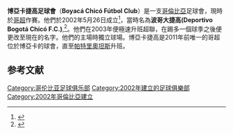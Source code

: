 {{Infobox football club
| clubname   = 博亞卡捷高<br /> Boyacá Chicó
| image      = 
| fullname   = Deportivo Boyacá Chicó<br /> Fútbol Club S.A.
| nickname   = ''Los Ajedrezados'' 
| founded    = {{Start date and age|df=yes|2002|03|26}}
| ground     = [[獨立球場|獨立球場]]
| capacity   = 20,630
| chairman   = Ricardo Hoyos Ángel
| manager    = 伊度亞度·拉拿
| league     = [[哥倫比亞足球甲級聯賽|哥倫比亞足球甲級聯賽]]
| season     = 2019
| position   = 哥倫乙，第 2 位（升班）
| website    = http://www.boyacachicofc.com
| pattern_la1=|pattern_b1=_boyacachico09|pattern_ra1=
| leftarm1=FFFFFF|body1=FFFFFF|rightarm1=FFFFFF|shorts1=FFFFFF|socks1=FFFFFF
| pattern_la2=|pattern_b2=_boyacachico09visitante|leftarm2=FFFFFF|body2=FFFFFF|rightarm2=FFFFFF|shorts2=000088|socks2=000088
}}

'''博亞卡捷高足球會'''（'''Boyacá Chicó Fútbol Club'''）是一支[[哥倫比亞|哥倫比亞]]足球會，現時於[[哥超|哥超]]作賽。他們於2002年5月26日成立<ref>{{Cite web |url=http://www.dimayor.com.co/club_chico.htm |title=Asociación de Clubes del Fútbol Profesional Colombiano<!-- Bot generated title --> |accessdate=2015-03-29 |archive-date=2007-09-29 |archive-url=https://web.archive.org/web/20070929083859/http://www.dimayor.com.co/club_chico.htm |dead-url=yes }}</ref>，當時名為'''波哥大捷高(Deportivo Bogotá Chicó F.C.)''',<ref name="dimayor.com.co">{{Cite web |url=http://www.dimayor.com.co/historia_primerab.htm |title=Asociación de Clubes del Fútbol Profesional Colombiano<!-- Bot generated title --> |accessdate=2015-03-29 |archive-date=2007-09-27 |archive-url=https://web.archive.org/web/20070927002259/http://www.dimayor.com.co/historia_primerab.htm |dead-url=yes }}</ref>。他們在2003年便極速升班超聯，在踢多一個球季之後便更改至現在的名字。他們的主場時獨立球場。博亞卡捷高是2011年前唯一的哥超位於博亞卡的球會，直至[[帕特里奧坦斯|帕特里奧坦斯]]升班。

== 参考文献 ==
{{reflist}}

{{fc-stub}}

[[Category:哥伦比亚足球俱乐部|Category:哥伦比亚足球俱乐部]]
[[Category:2002年建立的足球俱樂部|Category:2002年建立的足球俱樂部]]
[[Category:2002年哥倫比亞建立|Category:2002年哥倫比亞建立]]